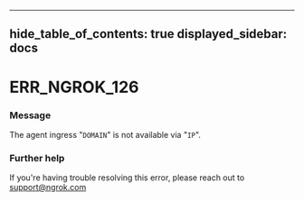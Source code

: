 

---
hide_table_of_contents: true
displayed_sidebar: docs
---


# ERR_NGROK_126

### Message
The agent ingress "`DOMAIN`" is not available via "`IP`".

<ErrorDetails />



### Further help
If you're having trouble resolving this error, please reach out to [support@ngrok.com](mailto:support@ngrok.com?subject=Help%20with%20ERR_NGROK_126)


